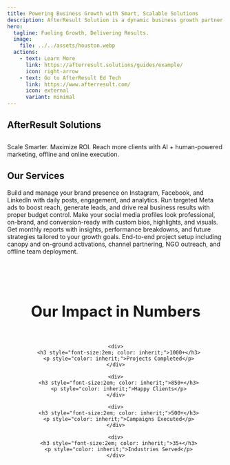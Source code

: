 ```yaml
---
title: Powering Business Growth with Smart, Scalable Solutions
description: AfterResult Solution is a dynamic business growth partner specializing in lead generation, digital marketing, and brand development. We help businesses—big or small—connect with their target audience through strategic online and offline marketing solutions designed to deliver measurable results. Our expertise spans from social media management and SEO to targeted campaigns that boost visibility, engagement, and conversions. At AfterResult Solution, we are committed to driving real impact for our clients by transforming prospects into loyal customers, helping brands grow sustainably in a competitive market.
hero:
  tagline: Fueling Growth, Delivering Results.
  image:
    file: ../../assets/houston.webp
  actions:
    - text: Learn More
      link: https://afterresult.solutions/guides/example/
      icon: right-arrow
    - text: Go to AfterResult Ed Tech
      link: https://www.afterresult.com/
      icon: external
      variant: minimal
---
```



## AfterResult Solutions

<section class="hero">
  <h1></h1>
  <p>Scale Smarter. Maximize ROI. Reach more clients with AI + human-powered marketing, offline and online execution.</p>
</section>


## Our Services

<CardGrid stagger>

  <Card title="Social Media Marketing & Management" icon="star">
    <a href="https://afterresult.solutions/services/fif/" target="_blank" rel="noopener noreferrer" style="text-decoration: none; color: inherit;">
      Build and manage your brand presence on Instagram, Facebook, and LinkedIn with daily posts, engagement, and analytics.
    </a>
  </Card>

  <Card title="Performance-Driven Ad Campaigns" icon="star">
    <a href="https://afterresult.solutions/services/fif/" target="_blank" rel="noopener noreferrer" style="text-decoration: none; color: inherit;">
      Run targeted Meta ads to boost reach, generate leads, and drive real business results with proper budget control.
    </a>
  </Card>

  <Card title="Profile Optimization & Branding" icon="star">
    <a href="https://afterresult.solutions/services/fif/" target="_blank" rel="noopener noreferrer" style="text-decoration: none; color: inherit;">
      Make your social media profiles look professional, on-brand, and conversion-ready with custom bios, highlights, and visuals.
    </a>
  </Card>

  <Card title="Analytics & Strategy Reports" icon="star">
    <a href="https://afterresult.solutions/services/fif/" target="_blank" rel="noopener noreferrer" style="text-decoration: none; color: inherit;">
      Get monthly reports with insights, performance breakdowns, and future strategies tailored to your growth goals.
    </a>
  </Card>

  <Card title="Comprehensive Project Setup & Activations" icon="star">
    <a href="https://afterresult.solutions/services/first-page/" target="_blank" rel="noopener noreferrer" style="text-decoration: none; color: inherit;">
      End-to-end project setup including canopy and on-ground activations, channel partnering, NGO outreach, and offline team deployment.
    </a>
  </Card>

</CardGrid>

<section style="background:transparent;padding:60px 20px;text-align:center;">
  <h2 style="font-size:2.5em;margin-bottom:40px; color: inherit;">
    Our Impact in Numbers
  </h2>
  
  <div style="display:flex;justify-content:center;flex-wrap:wrap;gap:40px;">
    
    <div>
      <h3 style="font-size:2em; color: inherit;">1000+</h3>
      <p style="color: inherit;">Projects Completed</p>
    </div>
    
    <div>
      <h3 style="font-size:2em; color: inherit;">850+</h3>
      <p style="color: inherit;">Happy Clients</p>
    </div>

    <div>
      <h3 style="font-size:2em; color: inherit;">500+</h3>
      <p style="color: inherit;">Campaigns Executed</p>
    </div>

    <div>
      <h3 style="font-size:2em; color: inherit;">35+</h3>
      <p style="color: inherit;">Industries Served</p>
    </div>

  </div>
</section>
